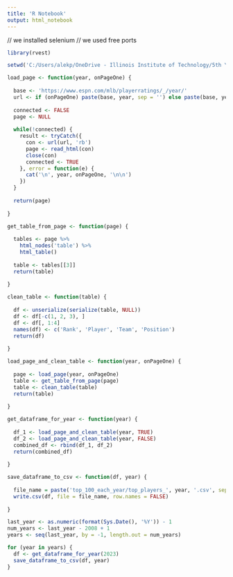 ```yaml
---
title: 'R Notebook'
output: html_notebook
---
```


// we installed selenium
// we used free ports

```r

library(rvest)

setwd('C:/Users/alekp/OneDrive - Illinois Institute of Technology/5th Year/S24/CSP 571/Project/Baseball-WAR-in-R')

```

```r

load_page <- function(year, onPageOne) {
  
  base <- 'https://www.espn.com/mlb/playerratings/_/year/'
  url <- if (onPageOne) paste(base, year, sep = '') else paste(base, year, '/page/2', sep = '')
  
  connected <- FALSE
  page <- NULL
  
  while(!connected) {
    result <- tryCatch({
      con <- url(url, 'rb')
      page <- read_html(con)
      close(con)
      connected <- TRUE
    }, error = function(e) {
      cat('\n', year, onPageOne, '\n\n')
    })
  }
  
  return(page)
  
}

```

```r

get_table_from_page <- function(page) {
  
  tables <- page %>%
    html_nodes('table') %>%
    html_table()
  
  table <- tables[[3]]
  return(table)
  
}

```

```r

clean_table <- function(table) {
  
  df <- unserialize(serialize(table, NULL))
  df <- df[-c(1, 2, 3), ]
  df <- df[, 1:4]
  names(df) <- c('Rank', 'Player', 'Team', 'Position')
  return(df)
  
}

```

```r

load_page_and_clean_table <- function(year, onPageOne) {
  
  page <- load_page(year, onPageOne)
  table <- get_table_from_page(page)
  table <- clean_table(table)
  return(table)
  
}

```

```r

get_dataframe_for_year <- function(year) {
  
  df_1 <- load_page_and_clean_table(year, TRUE)
  df_2 <- load_page_and_clean_table(year, FALSE)
  combined_df <- rbind(df_1, df_2)
  return(combined_df)
  
}

```

```r

save_dataframe_to_csv <- function(df, year) {
  
  file_name = paste('top_100_each_year/top_players_', year, '.csv', sep = '')
  write.csv(df, file = file_name, row.names = FALSE)
  
}

```

```r

last_year <- as.numeric(format(Sys.Date(), '%Y')) - 1
num_years <- last_year - 2008 + 1
years <- seq(last_year, by = -1, length.out = num_years)

for (year in years) {
  df <- get_dataframe_for_year(2023)
  save_dataframe_to_csv(df, year)
}

```

